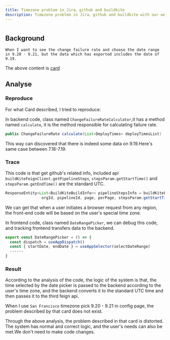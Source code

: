 ```yaml
---
title: Timezone problem in Jira、github and buildkite
description: Timezone problem in Jira、github and buildkite with our web app
---
```


#

## Background
```
When I want to see the change failure rate and choose the date range in 9.20 - 9.21, but the data which has exported includes the date of 9.19.
```
The above content is [card](https://dorametrics.atlassian.net/jira/software/projects/ADM/boards/2?label=Stream1&selectedIssue=ADM-579)

## Analyse

### Reproduce
For what Card described, I tried to reproduce:

In backend code, class named `ChangeFailureRateCalculator`,it has a method named `calculate`,
it is the method responsible for calculating failure rate.
```java
public ChangeFailureRate calculate(List<DeployTimes> deployTimesList)
```

This way can discovered that there is indeed some data on 9.19.Here's same case between 7.18-7.19.
 
### Trace

This code is that get github's related info, included api `buildKiteFeignClient.getPipelineSteps`, `stepsParam.getStartTime()` and `stepsParam.getEndTime()`
are the standard UTC.  

```java
ResponseEntity<List<BuildKiteBuildInfo>> pipelineStepsInfo = buildKiteFeignClient.getPipelineSteps(realToken,
				orgId, pipelineId, page, perPage, stepsParam.getStartTime(), stepsParam.getEndTime(), branches);
```

We can get that when a user initiates a browser request from any region, the front-end code will be based on the user's special time zone.

In frontend code, class named `DateRangePicker`, we can debug this code, and tracking frontend transfers data to the backend.
```javascript
export const DateRangePicker = () => {
  const dispatch = useAppDispatch()
  const { startDate, endDate } = useAppSelector(selectDateRange)
  ······
}
```
 
### Result
According to the analysis of the code, the logic of the system is that,
the time selected by the date picker is passed to the backend according to the user's time zone,
and the backend converts it to the standard UTC time and then passes it to the third feign api.

When I use `San Francisco` timezone pick 9.20 - 9.21 in config page, the problem described by that card does not exist.

Through the above analysis, the problem described in that card is distorted.
The system has normal and correct logic, and the user's needs can also be met.We don't need to make code changes.
